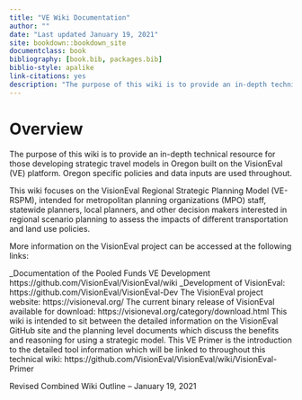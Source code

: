 ```yaml
--- 
title: "VE Wiki Documentation"
author: ""
date: "Last updated January 19, 2021"
site: bookdown::bookdown_site
documentclass: book
bibliography: [book.bib, packages.bib]
biblio-style: apalike
link-citations: yes
description: "The purpose of this wiki is to provide an in-depth technical resource for those developing strategic travel models in Oregon built on the VisionEval (VE) platform."
---
```


# Overview {-}

The purpose of this wiki is to provide an in-depth technical resource for those developing strategic travel models in Oregon built on the VisionEval (VE) platform. Oregon specific policies and data inputs are used throughout.

This wiki focuses on the VisionEval Regional Strategic Planning Model (VE-RSPM), intended for metropolitan planning organizations (MPO) staff, statewide planners, local planners, and other decision makers interested in regional scenario planning to assess the impacts of different transportation and land use policies.

More information on the VisionEval project can be accessed at the following links:

_Documentation of the Pooled Funds VE Development https://github.com/VisionEval/VisionEval/wiki _Development of VisionEval: https://github.com/VisionEval/VisionEval-Dev The VisionEval project website: https://visioneval.org/ The current binary release of VisionEval available for download: https://visioneval.org/category/download.html This wiki is intended to sit between the detailed information on the VisionEval GitHub site and the planning level documents which discuss the benefits and reasoning for using a strategic model. This VE Primer is the introduction to the detailed tool information which will be linked to throughout this technical wiki: https://github.com/VisionEval/VisionEval/wiki/VisionEval-Primer

Revised Combined Wiki Outline – January 19, 2021